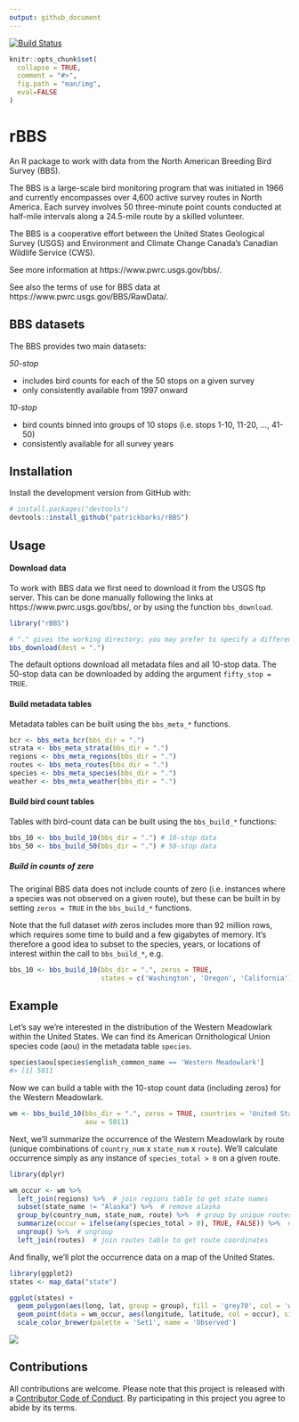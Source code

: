 ```yaml
---
output: github_document
---
```


<!-- README.md is generated from README.Rmd. Please edit that file -->
[![Build Status](https://travis-ci.org/oharar/rBBS.svg?branch=master)](https://travis-ci.org/oharar/rBBS)

```r
knitr::opts_chunk$set(
  collapse = TRUE,
  comment = "#>",
  fig.path = "man/img",
  eval=FALSE
)
```

# rBBS

An R package to work with data from the North American Breeding Bird Survey
(BBS).

The BBS is a large-scale bird monitoring program that was initiated in 1966 and
currently encompasses over 4,600 active survey routes in North America. Each
survey involves 50 three-minute point counts conducted at half-mile intervals
along a 24.5-mile route by a skilled volunteer.

The BBS is a cooperative effort between the United States Geological Survey
(USGS) and Environment and Climate Change Canada's Canadian Wildlife Service
(CWS).

See more information at https://www.pwrc.usgs.gov/bbs/.

See also the terms of use for BBS data at
https://www.pwrc.usgs.gov/BBS/RawData/.

## BBS datasets

The BBS provides two main datasets:

*50-stop*

* includes bird counts for each of the 50 stops on a given survey
* only consistently available from 1997 onward

*10-stop*

* bird counts binned into groups of 10 stops (i.e. stops 1-10, 11-20, ..., 41-50)
* consistently available for all survey years


## Installation

Install the development version from GitHub with:

```r
# install.packages("devtools")
devtools::install_github("patrickbarks/rBBS")
```


## Usage

#### Download data

To work with BBS data we first need to download it from the USGS ftp server.
This can be done manually following the links at https://www.pwrc.usgs.gov/bbs/,
or by using the function `bbs_download`.

```r
library("rBBS")

# "." gives the working directory; you may prefer to specify a different one
bbs_download(dest = ".")
```

The default options download all metadata files and all 10-stop data. The
50-stop data can be downloaded by adding the argument `fifty_stop = TRUE`.

#### Build metadata tables

Metadata tables can be built using the `bbs_meta_*` functions.

```r
bcr <- bbs_meta_bcr(bbs_dir = ".")
strata <- bbs_meta_strata(bbs_dir = ".")
regions <- bbs_meta_regions(bbs_dir = ".")
routes <- bbs_meta_routes(bbs_dir = ".")
species <- bbs_meta_species(bbs_dir = ".")
weather <- bbs_meta_weather(bbs_dir = ".")
```

#### Build bird count tables

Tables with bird-count data can be built using the `bbs_build_*` functions:

```r
bbs_10 <- bbs_build_10(bbs_dir = ".") # 10-stop data
bbs_50 <- bbs_build_50(bbs_dir = ".") # 50-stop data
```

##### Build in counts of zero

The original BBS data does not include counts of zero (i.e. instances where a
species was not observed on a given route), but these can be built in by setting
`zeros = TRUE` in the `bbs_build_*` functions.

Note that the full dataset _with_ zeros includes more than 92 million rows,
which requires some time to build and a few gigabytes of memory. It's therefore
a good idea to subset to the species, years, or locations of interest within the
call to `bbs_build_*`, e.g.

```r
bbs_10 <- bbs_build_10(bbs_dir = ".", zeros = TRUE,
                       states = c('Washington', 'Oregon', 'California'))
```


## Example

Let's say we're interested in the distribution of the Western Meadowlark within
the United States. We can find its American Ornithological Union species code
(aou) in the metadata table `species`.

```r
species$aou[species$english_common_name == 'Western Meadowlark']
#> [1] 5011
```

Now we can build a table with the 10-stop count data (including zeros) for the
Western Meadowlark.

```r
wm <- bbs_build_10(bbs_dir = ".", zeros = TRUE, countries = 'United States',
                   aou = 5011)
```

Next, we'll summarize the occurrence of the Western Meadowlark by route (unique
combinations of `country_num` x `state_num` x `route`). We'll calculate
occurrence simply as any instance of `species_total > 0` on a given route.

```r
library(dplyr)

wm_occur <- wm %>% 
  left_join(regions) %>%  # join regions table to get state names
  subset(state_name != "Alaska") %>%  # remove alaska
  group_by(country_num, state_num, route) %>%  # group by unique routes
  summarize(occur = ifelse(any(species_total > 0), TRUE, FALSE)) %>%  # test for occurrence
  ungroup() %>%  # ungroup
  left_join(routes)  # join routes table to get route coordinates
```

And finally, we'll plot the occurrence data on a map of the United States.

```r
library(ggplot2)
states <- map_data("state")

ggplot(states) + 
  geom_polygon(aes(long, lat, group = group), fill = 'grey70', col = 'white') +
  geom_point(data = wm_occur, aes(longitude, latitude, col = occur), size = 2) +
  scale_color_brewer(palette = 'Set1', name = 'Observed')
```

![](man/img/map.png)


## Contributions

All contributions are welcome. Please note that this project is released with a
[Contributor Code of Conduct](CONDUCT.md). By participating in this project you
agree to abide by its terms.
